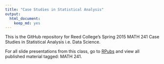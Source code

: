 ```yaml
---
title: "Case Studies in Statistical Analysis"
output:
  html_document:
    keep_md: yes
---
```


This is the GitHub repository for Reed College's Spring 2015 MATH 241 Case Studies in Statistical Analysis i.e. Data Science.  

For all slide presentations from this class, go to [RPubs](http://rpubs.com/rudeboybert/) and view all published material tagged: MATH 241.